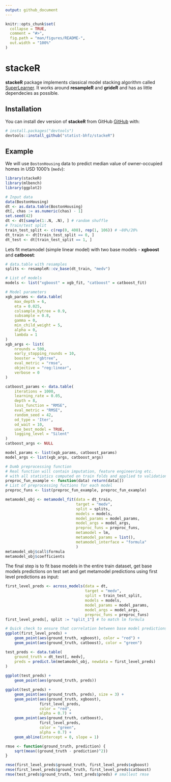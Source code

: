 ```yaml
---
output: github_document
---
```


<!-- README.md is generated from README.Rmd. Please edit that file -->

```r
knitr::opts_chunk$set(
  collapse = TRUE,
  comment = "#>",
  fig.path = "man/figures/README-",
  out.width = "100%"
)
```

# stackeR

<!-- badges: start -->
<!-- badges: end -->

**stackeR** package implements classical model stacking algorithm called [SuperLearner](dx.doi.org/10.2202/1544-6115.1309). It works around **resampleR** and **grideR** and has as little dependecies as possible.

## Installation

You can install dev version of **stackeR**  from GitHub [GitHub](https://github.com/) with:

```r
# install.packages("devtools")
devtools::install_github("statist-bhfz/stackeR")
```

## Example

We will use `BostonHousing` data to predict median value of owner-occupied homes in USD 1000's (`medv`):

```r
library(stackeR)
library(mlbench)
library(ggplot2)

# Input data
data(BostonHousing)
dt <- as.data.table(BostonHousing)
dt[, chas := as.numeric(chas) - 1]
set.seed(42)
dt <- dt[sample(1:.N, .N), ] # random shuffle
# Train/test split
train_test_split <- c(rep(0, 400), rep(1, 106)) # ~80%/20%
dt_train <- dt[train_test_split == 0, ]
dt_test <- dt[train_test_split == 1, ]
```

Lets fit metamodel (simple linear model) with two base models - **xgboost** and **catboost**:

```r
# data.table with resamples
splits <- resampleR::cv_base(dt_train, "medv")

# List of models
models <- list("xgboost" = xgb_fit, "catboost" = catboost_fit)

# Model parameters
xgb_params <- data.table(
    max_depth = 6,
    eta = 0.025,
    colsample_bytree = 0.9,
    subsample = 0.8,
    gamma = 0,
    min_child_weight = 5,
    alpha = 0,
    lambda = 1
)
xgb_args <- list(
    nrounds = 500,
    early_stopping_rounds = 10,
    booster = "gbtree",
    eval_metric = "rmse",
    objective = "reg:linear",
    verbose = 0
)

catboost_params <- data.table(
    iterations = 1000,
    learning_rate = 0.05,
    depth = 8,
    loss_function = "RMSE",
    eval_metric = "RMSE",
    random_seed = 42,
    od_type = 'Iter',
    od_wait = 10,
    use_best_model = TRUE,
    logging_level = "Silent"
)
catboost_args <- NULL

model_params <- list(xgb_params, catboost_params)
model_args <- list(xgb_args, catboost_args)

# Dumb preprocessing function
# Real function will contain imputation, feature engineering etc.
# with all statistics computed on train folds and applied to validation fold
preproc_fun_example <- function(data) return(data[])
# List of preprocessing fuctions for each model
preproc_funs <- list(preproc_fun_example, preproc_fun_example)

metamodel_obj <- metamodel_fit(data = dt_train,
                               target = "medv",
                               split = splits,
                               models = models,
                               model_params = model_params,
                               model_args = model_args,
                               preproc_funs = preproc_funs,
                               metamodel = lm,
                               metamodel_params = list(),
                               metamodel_interface = "formula"
                               )
metamodel_obj$call$formula
metamodel_obj$coefficients
```

The final step is to fit base models in the entire train dataset, get base models predictions on test set and get metamodel predictions using first level predictions as input:

```r
first_level_preds <- across_models(data = dt,
                                   target = "medv",
                                   split = train_test_split,
                                   models = models,
                                   model_params = model_params,
                                   model_args = model_args,
                                   preproc_funs = preproc_funs)
first_level_preds[, split := "split_1"] # to match lm formula

# Quick check to ensure that correlation between base model predictions isn't so strong
ggplot(first_level_preds) + 
    geom_point(aes(ground_truth, xgboost), color = "red") +
    geom_point(aes(ground_truth, catboost), color = "green")

test_preds <- data.table(
    ground_truth = dt_test[, medv],
    preds = predict.lm(metamodel_obj, newdata = first_level_preds)
)
  
ggplot(test_preds) + 
    geom_point(aes(ground_truth, preds))

ggplot(test_preds) + 
    geom_point(aes(ground_truth, preds), size = 3) +
    geom_point(aes(ground_truth, xgboost), 
               first_level_preds, 
               color = "red", 
               alpha = 0.7) +
    geom_point(aes(ground_truth, catboost), 
               first_level_preds, 
               color = "green", 
               alpha = 0.7) +
    geom_abline(intercept = 0, slope = 1)

rmse <- function(ground_truth, prediction) {
    sqrt(mean((ground_truth - prediction)^2))
}

rmse(first_level_preds$ground_truth, first_level_preds$xgboost)
rmse(first_level_preds$ground_truth, first_level_preds$catboost)
rmse(test_preds$ground_truth, test_preds$preds) # smallest rmse
```


